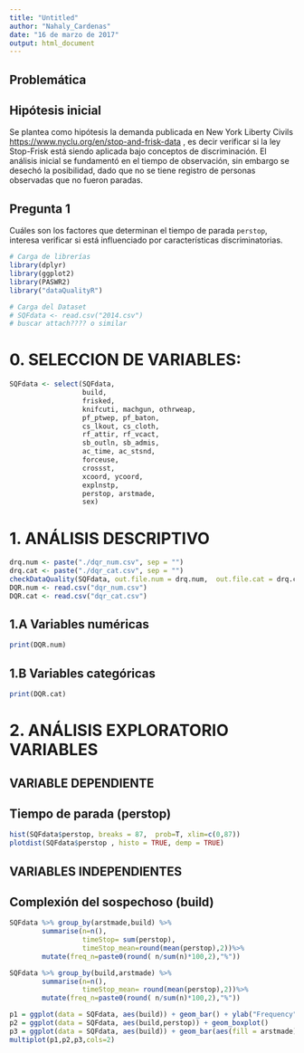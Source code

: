 ```yaml
---
title: "Untitled"
author: "Nahaly_Cardenas"
date: "16 de marzo de 2017"
output: html_document
---
```

## Problemática



## Hipótesis inicial
Se plantea como hipótesis la  demanda publicada en New York Liberty Civils <https://www.nyclu.org/en/stop-and-frisk-data> , es decir verificar si la ley Stop-Frisk está siendo aplicada bajo conceptos de discriminación.  El análisis inicial se fundamentó en el tiempo de observación, sin embargo se desechó la posibilidad, dado que no se tiene registro de personas observadas que no fueron paradas.


## Pregunta 1
Cuáles son los factores que determinan el tiempo de parada `perstop`, interesa verificar si está influenciado por características discriminatorias.

```r
# Carga de librerías
library(dplyr)
library(ggplot2)
library(PASWR2)
library("dataQualityR")
```

```r
# Carga del Dataset
# SQFdata <- read.csv("2014.csv")
# buscar attach???? o similar
```

# 0. SELECCION DE VARIABLES:
```r
SQFdata <- select(SQFdata,
                  build,
                  frisked,
                  knifcuti, machgun, othrweap,
                  pf_ptwep, pf_baton,
                  cs_lkout, cs_cloth,
                  rf_attir, rf_vcact, 
                  sb_outln, sb_admis,
                  ac_time, ac_stsnd,
                  forceuse,
                  crossst,
                  xcoord, ycoord,
                  explnstp,
                  perstop, arstmade,
                  sex)
```

# 1. ANÁLISIS DESCRIPTIVO
```r
drq.num <- paste("./dqr_num.csv", sep = "")
drq.cat <- paste("./dqr_cat.csv", sep = "")
checkDataQuality(SQFdata, out.file.num = drq.num,  out.file.cat = drq.cat)
DQR.num <- read.csv("dqr_num.csv")
DQR.cat <- read.csv("dqr_cat.csv")
```

## 1.A Variables numéricas
```r
print(DQR.num)
```

## 1.B Variables categóricas
```r
print(DQR.cat)
```

# 2. ANÁLISIS EXPLORATORIO VARIABLES

## VARIABLE DEPENDIENTE

## Tiempo de parada (perstop) 
```r
hist(SQFdata$perstop, breaks = 87,  prob=T, xlim=c(0,87))
plotdist(SQFdata$perstop , histo = TRUE, demp = TRUE)
```
## VARIABLES INDEPENDIENTES

## Complexión del sospechoso (build)
```r
SQFdata %>% group_by(arstmade,build) %>%
        summarise(n=n(), 
                  timeStop= sum(perstop),
                  timeStop_mean=round(mean(perstop),2))%>%
        mutate(freq_n=paste0(round( n/sum(n)*100,2),"%"))

```

```r
SQFdata %>% group_by(build,arstmade) %>%
        summarise(n=n(),
                  timeStop_mean= round(mean(perstop),2))%>%
        mutate(freq_n=paste0(round( n/sum(n)*100,2),"%"))

```

```r
p1 = ggplot(data = SQFdata, aes(build)) + geom_bar() + ylab("Frequency")
p2 = ggplot(data = SQFdata, aes(build,perstop)) + geom_boxplot()
p3 = ggplot(data = SQFdata, aes(build)) + geom_bar(aes(fill = arstmade), position = "fill") + ylab("Percentage")
multiplot(p1,p2,p3,cols=2)
```

